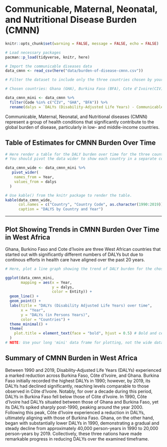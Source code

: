 # Communicable, Maternal, Neonatal, and Nutritional Disease Burden (CMNN)

```r
knitr::opts_chunk$set(warning = FALSE, message = FALSE, echo = FALSE)
```


```r
# Load necessary packages
pacman::p_load(tidyverse, knitr, here)

# Import the communicable diseases data
data_cmnn <- read_csv(here("data/burden-of-disease-cmnn.csv"))

```

```r
# Filter the dataset to include only the three countries chosen by your group.

# Chosen countries: Ghana (GHA), Burkina Faso (BFA), Cote d'Ivoire(CIV)

data_cmnn_mini <- data_cmnn %>% 
  filter(Code %in% c("CIV", "GHA", "BFA")) %>% 
  rename(dalys = `DALYs (Disability-Adjusted Life Years) - Communicable, maternal, neonatal, and nutritional diseases - Sex: Both - Age: Age-standardized (Rate)`)

```
Communicable, Maternal, Neonatal, and Nutritional diseases (CMNN) represent a group of health conditions that significantly contribute to the global burden of disease, particularly in low- and middle-income countries.

## Table of Estimates for CMNN Burden Over Time

```r

# Here render a table for the DALY burden over time for the three countries.
# You should pivot the data wider to show each country in a separate column.

data_cmnn_wide <- data_cmnn_mini %>% 
   pivot_wider(
    names_from = Year,
    values_from = dalys  
  )

# Use kable() from the knitr package to render the table.
kable(data_cmnn_wide,
      col.names = c("Country", "Country Code", as.character(1990:2019)),
      caption = "DALYS by Country and Year")

```
---

## Plot Showing Trends in CMNN Burden Over Time in West Africa

Ghana, Burkino Faso and Cote d'Ivoire are three West African countries that started out with significantly different numbers of DALYs but due to continous efforts in health care have aligned over the past 20 years. 


```r
# Here, plot a line graph showing the trend of DALY burden for the chosen countries over time. You can use ggplot2 to create this plot. Each country's line should be a different color.

ggplot(data_cmnn_mini, 
       mapping = aes(x = Year, 
                     y = dalys,
                     color = Entity)) +
  geom_line() +
  geom_point() +
  labs(title = "DALYs (Disability Adjusted Life Years) over time",
       x = "Year",
       y = "DALYs (in Persons Years)",
       color = "Countries") +
  theme_minimal() +
  theme(
    plot.title = element_text(face = "bold", hjust = 0.5) # Bold and centered title
  )
# NOTE: Use your long 'mini' data frame for plotting, not the wide data used for the table. 
```

## Summary of CMNN Burden in West Africa

Between 1990 and 2019, Disability-Adjusted Life Years (DALYs) experienced a marked reduction across Burkina Faso, Côte d'Ivoire, and Ghana. Burkina Faso initially recorded the highest DALYs in 1990; however, by 2019, its DALYs had declined significantly, reaching levels comparable to those observed in Côte d'Ivoire. Notably, for over a decade during this period, DALYs in Burkina Faso fell below those of Côte d'Ivoire. In 1990, Côte d'Ivoire had DALYs situated between those of Ghana and Burkina Faso, yet its DALYs spiked sharply post-1990, peaking around the year 2000. Following this peak, Côte d'Ivoire experienced a reduction in DALYs, ultimately aligning with those of Burkina Faso. Ghana, on the other hand, began with substantially lower DALYs in 1990, demonstrating a gradual and steady decline from approximately 40,000 person-years in 1990 to 20,000 person-years by 2019. Collectively, these three nations have made remarkable progress in reducing DALYs over the examined timeframe.
